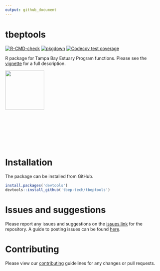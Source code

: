 ```yaml
---
output: github_document
---
```


# tbeptools

[![R-CMD-check](https://github.com/tbep-tech/tbeptools/workflows/R-CMD-check/badge.svg)](https://github.com/tbep-tech/tbeptools/actions)
[![pkgdown](https://github.com/tbep-tech/tbeptools/workflows/pkgdown/badge.svg)](https://github.com/tbep-tech/tbeptools/actions)
[![Codecov test coverage](https://codecov.io/gh/tbep-tech/tbeptools/branch/master/graph/badge.svg)](https://codecov.io/gh/tbep-tech/tbeptools?branch=master)

R package for Tampa Bay Estuary Program functions. Please see the [vignette](https://tbep-tech.github.io/tbeptools/articles/intro.html) for a full description.

<img src="man/figures/tbeptoolshex.png" align="left" width="125"/>
<br></br>
<br></br>
<br></br>
<br></br>
<br></br>
<br></br>
<br></br>

# Installation

The package can be installed from GitHub.

```r
install.packages('devtools')
devtools::install_github('tbep-tech/tbeptools')
```

# Issues and suggestions

Please report any issues and suggestions on the [issues link](https://github.com/tbep-tech/tbeptools/issues) for the repository.  A guide to posting issues can be found [here](.github/ISSUE_TEMPLATE.md).

# Contributing

Please view our [contributing](.github/CONTRIBUTING.md) guidelines for any changes or pull requests.
